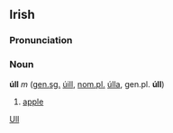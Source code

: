 ==Irish==
===Pronunciation===
{{IPA|[uːl]}}
===Noun===
'''úll''' ''m'' ([[genitive|gen.]][[singular|sg.]] [[úill]], [[nominative|nom.]][[plural|pl.]] [[úlla]], gen.pl. '''úll''')
#[[apple]]

[[Category:Irish language|Ull]]